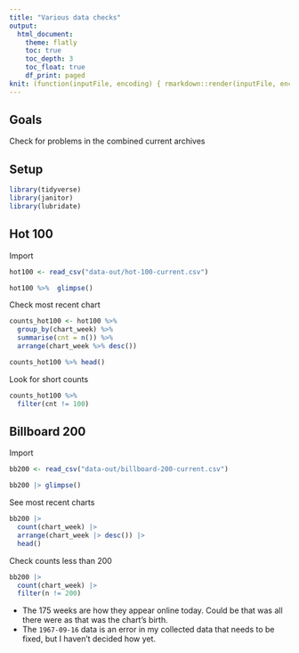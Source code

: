 ```yaml
---
title: "Various data checks"
output:
  html_document:
    theme: flatly
    toc: true
    toc_depth: 3
    toc_float: true
    df_print: paged
knit: (function(inputFile, encoding) { rmarkdown::render(inputFile, encoding = encoding, output_dir = "docs") })
---
```



## Goals

Check for problems in the combined current archives

## Setup

```r
library(tidyverse)
library(janitor)
library(lubridate)
```

## Hot 100

Import

```r
hot100 <- read_csv("data-out/hot-100-current.csv")

hot100 %>%  glimpse()
```

Check most recent chart

```r
counts_hot100 <- hot100 %>% 
  group_by(chart_week) %>% 
  summarise(cnt = n()) %>% 
  arrange(chart_week %>% desc())

counts_hot100 %>% head()
```

Look for short counts

```r
counts_hot100 %>% 
  filter(cnt != 100)
```

## Billboard 200

Import

```r
bb200 <- read_csv("data-out/billboard-200-current.csv")

bb200 |> glimpse()
```

See most recent charts

```r
bb200 |> 
  count(chart_week) |> 
  arrange(chart_week |> desc()) |> 
  head()
```

Check counts less than 200

```r
bb200 |> 
  count(chart_week) |> 
  filter(n != 200)
```


- The 175 weeks are how they appear online today. Could be that was all there were as that was the chart's birth.
- The `1967-09-16` data is an error in my collected data that needs to be fixed, but I haven't decided how yet.
